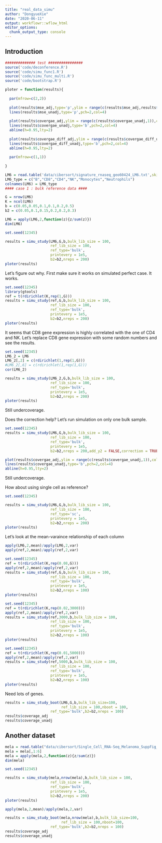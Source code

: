 ```yaml
---
title: "real_data_simu"
author: "DongyueXie"
date: "2020-06-11"
output: workflowr::wflow_html
editor_options:
  chunk_output_type: console
---
```


## Introduction

```r
############## test ################
source('code/deconference.R')
source('code/simu_func1.R')
source('code/simu_func_multi.R')
source('code/bootstrap.R')

ploter = function(results){
  
  par(mfrow=c(2,2))
  
  plot(results$mse_adj,type='p',ylim = range(c(results$mse_adj,results$mse_unadj)),col=2,ylab='mse',xlab='coefs',main='mse')
  lines(results$mse_unadj,type='p',pch=2,col=4)
  
  plot(results$covergae_adj,ylim = range(c(results$covergae_unadj,1)),col=2,type='b',ylab='coverage',xlab='coefs',main='coverage of p')
  lines(results$covergae_unadj,type='b',pch=2,col=4)
  abline(h=0.95,lty=2)
  
  plot(results$covergae_diff_adj,ylim = range(c(results$covergae_diff_unadj,1)),col=2,type='b',ylab='coverage',xlab='coefs',main='coverage of difference')
  lines(results$covergae_diff_unadj,type='b',pch=2,col=4)
  abline(h=0.95,lty=2)
  
  par(mfrow=c(1,1))
  
}


```

```r
LM6 = read.table('data/cibersort/signature_rnaseq_geo60424_LM6.txt',skip=1,row.names = 1)
LM6_type = c("B","CD8","CD4","NK","Monocytes","Neutrophils")
colnames(LM6) = LM6_type
#### case 1 : bulk reference data ####

G = nrow(LM6)
K = ncol(LM6)
b = c(0.05,0.05,0.1,0.1,0.2,0.5)
b2 = c(0.05,0.1,0.15,0.2,0.2,0.3)

LM6 = apply(LM6,2,function(z){z/sum(z)})
dim(LM6)

set.seed(12345)

results = simu_study(LM6,G,b,bulk_lib_size = 100,
                     ref_lib_size = 100,
                     ref_type='bulk',
                     printevery = 1e5,
                     b2=b2,nreps = 200)
ploter(results)

```


Let's figure out why. First make sure it works on simulated perfect case. It works.

```r
set.seed(12345)
library(gtools)
ref = t(rdirichlet(K,rep(1,G)))
results = simu_study(ref,G,b,bulk_lib_size = 100,
                     ref_lib_size = 100,
                     ref_type='bulk',
                     printevery = 1e5,
                     b2=b2,nreps = 200)
ploter(results)
```

It seems that CD8 gene expression is highly correlated with the one of CD4 and NK. Let's replace CD8 gene expression with some random numbers and see the results.

```r
set.seed(12345)
LM6_2 = LM6
LM6_2[,2] = c(rdirichlet(1,rep(1,G)))
#LM6_2[,6] = c(rdirichlet(1,rep(1,G)))
cor(LM6_2)

results = simu_study(LM6_2,G,b,bulk_lib_size = 100,
                     ref_lib_size = 100,
                     ref_type='bulk',
                     printevery = 1e5,
                     b2=b2,nreps = 200)
ploter(results)
```

Still undercoverage. 


Does the correction help? Let's run simulation on only one bulk sample. 

```r
set.seed(12345)
results = simu_study(LM6,G,b,bulk_lib_size = 100,
                     ref_lib_size = 100,
                     ref_type='bulk',
                     printevery = 1e5,
                     b2=b2,nreps = 200,add_y2 = FALSE,correction = TRUE)

plot(results$covergae_adj,ylim = range(c(results$covergae_unadj,1)),col=2,type='b',ylab='coverage',xlab='coefs',main='coverage of p')
lines(results$covergae_unadj,type='b',pch=2,col=4)
abline(h=0.95,lty=2)
```

Still undercoverage. 


How about using single cell as reference?

```r
set.seed(12345)

results = simu_study(LM6,G,b,bulk_lib_size = 100,
                     ref_lib_size = 100,
                     ref_type='sc',
                     printevery = 1e5,
                     b2=b2,nreps = 200)
ploter(results)
```


Let's look at the mean-varaince relationship of each column

```r
apply(LM6,2,mean)/apply(LM6,2,var)
apply(ref,2,mean)/apply(ref,2,var)
```

```r
set.seed(12345)
ref = t(rdirichlet(K,rep(0.08,G)))
apply(ref,2,mean)/apply(ref,2,var)
results = simu_study(ref,G,b,bulk_lib_size = 100,
                     ref_lib_size = 100,
                     ref_type='bulk',
                     printevery = 1e5,
                     b2=b2,nreps = 100)
ploter(results)
```


```r
set.seed(12345)
ref = t(rdirichlet(K,rep(0.02,3000)))
apply(ref,2,mean)/apply(ref,2,var)
results = simu_study(ref,3000,b,bulk_lib_size = 100,
                     ref_lib_size = 100,
                     ref_type='bulk',
                     printevery = 1e5,
                     b2=b2,nreps = 100)
ploter(results)
```


```r

set.seed(12345)
ref = t(rdirichlet(K,rep(0.01,5000)))
apply(ref,2,mean)/apply(ref,2,var)
results = simu_study(ref,5000,b,bulk_lib_size = 100,
                     ref_lib_size = 100,
                     ref_type='bulk',
                     printevery = 1e5,
                     b2=b2,nreps = 100)
ploter(results)
```

Need lots of genes. 



```r
results = simu_study_boot(LM6,G,b,bulk_lib_size=100,
                          ref_lib_size = 100,nboot = 100,
                     ref_type='bulk',b2=b2,nreps = 100)
results$coverage_adj
results$coverage_unadj
```



## Another dataset

```r
mela = read.table("data/cibersort/Single_Cell_RNA-Seq_Melanoma_SuppFig_3b-d/scRNA-Seq_reference_melanoma_Tirosh_Fig2b-d_inferred_refsample.txt",row.names = 1,sep="\t",header = T)
mela = mela[,1:6]
mela = apply(mela,2,function(z){z/sum(z)})
dim(mela)

set.seed(12345)

results = simu_study(mela,nrow(mela),b,bulk_lib_size = 100,
                     ref_lib_size = 100,
                     ref_type='bulk',
                     printevery = 1e5,
                     b2=b2,nreps = 200)
ploter(results)

apply(mela,2,mean)/apply(mela,2,var)
```

```r
results = simu_study_boot(mela,nrow(mela),b,bulk_lib_size=100,
                          ref_lib_size = 100,nboot=100,
                     ref_type='bulk',b2=b2,nreps = 100)
results$coverage_adj
results$coverage_unadj
```
